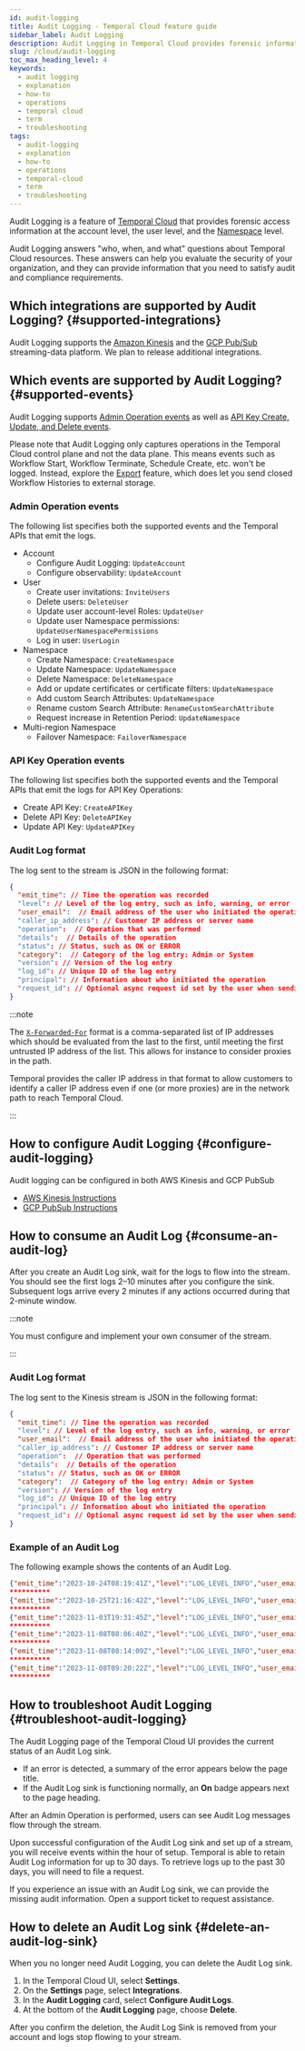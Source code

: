 ```yaml
---
id: audit-logging
title: Audit Logging - Temporal Cloud feature guide
sidebar_label: Audit Logging
description: Audit Logging in Temporal Cloud provides forensic information, integrating with a data streaming service for secure data handling and supporting key Admin and API Key operations. This streamlines audit and compliance processes.
slug: /cloud/audit-logging
toc_max_heading_level: 4
keywords:
  - audit logging
  - explanation
  - how-to
  - operations
  - temporal cloud
  - term
  - troubleshooting
tags:
  - audit-logging
  - explanation
  - how-to
  - operations
  - temporal-cloud
  - term
  - troubleshooting
---
```


Audit Logging is a feature of [Temporal Cloud](/cloud/overview) that provides forensic access information at the account level, the user level, and the [Namespace](/namespaces) level.

Audit Logging answers "who, when, and what" questions about Temporal Cloud resources.
These answers can help you evaluate the security of your organization, and they can provide information that you need to satisfy audit and compliance requirements.

## Which integrations are supported by Audit Logging? {#supported-integrations}

Audit Logging supports the [Amazon Kinesis](https://docs.aws.amazon.com/kinesis/) and the [GCP Pub/Sub](https://cloud.google.com/pubsub?hl=en) streaming-data platform.
We plan to release additional integrations.

## Which events are supported by Audit Logging? {#supported-events}

Audit Logging supports [Admin Operation events](#admin-operation-events) as well as [API Key Create, Update, and Delete events](#admin-operation-events).

Please note that Audit Logging only captures operations in the Temporal Cloud control plane and not the data plane.
This means events such as Workflow Start, Workflow Terminate, Schedule Create, etc. won't be logged.
Instead, explore the [Export](/cloud/export) feature, which does let you send closed Workflow Histories to external storage.

### Admin Operation events

The following list specifies both the supported events and the Temporal APIs that emit the logs.

- Account
  - Configure Audit Logging: `UpdateAccount`
  - Configure observability: `UpdateAccount`
- User
  - Create user invitations: `InviteUsers`
  - Delete users: `DeleteUser`
  - Update user account-level Roles: `UpdateUser`
  - Update user Namespace permissions: `UpdateUserNamespacePermissions`
  - Log in user: `UserLogin`
- Namespace
  - Create Namespace: `CreateNamespace`
  - Update Namespace: `UpdateNamespace`
  - Delete Namespace: `DeleteNamespace`
  - Add or update certificates or certificate filters: `UpdateNamespace`
  - Add custom Search Attributes: `UpdateNamespace`
  - Rename custom Search Attribute: `RenameCustomSearchAttribute`
  - Request increase in Retention Period: `UpdateNamespace`
- Multi-region Namespace
  - Failover Namespace: `FailoverNamespace`

### API Key Operation events

The following list specifies both the supported events and the Temporal APIs that emit the logs for API Key Operations:

- Create API Key: `CreateAPIKey`
- Delete API Key: `DeleteAPIKey`
- Update API Key: `UpdateAPIKey`

### Audit Log format

The log sent to the stream is JSON in the following format:

```json
{
  "emit_time": // Time the operation was recorded
  "level": // Level of the log entry, such as info, warning, or error
  "user_email":  // Email address of the user who initiated the operation
  "caller_ip_address": // Customer IP address or server name
  "operation":  // Operation that was performed
  "details":  // Details of the operation
  "status": // Status, such as OK or ERROR
  "category":  // Category of the log entry: Admin or System
  "version": // Version of the log entry
  "log_id": // Unique ID of the log entry
  "principal": // Information about who initiated the operation
  "request_id": // Optional async request id set by the user when sending a request
}
```

:::note

The [`X-Forwarded-For`](https://developer.mozilla.org/en-US/docs/Web/HTTP/Headers/X-Forwarded-For) format is a comma-separated list of IP addresses which should be evaluated from the last to the first, until meeting the first untrusted IP address of the list. This allows for instance to consider proxies in the path.

Temporal provides the caller IP address in that format to allow customers to identify a caller IP address even if one (or more proxies) are in the network path to reach Temporal Cloud.

:::

## How to configure Audit Logging {#configure-audit-logging}

Audit logging can be configured in both AWS Kinesis and GCP PubSub

* [AWS Kinesis Instructions](/cloud/audit-logging-aws)
* [GCP PubSub Instructions](/cloud/audit-logging-gcp)

## How to consume an Audit Log {#consume-an-audit-log}

After you create an Audit Log sink, wait for the logs to flow into the stream.
You should see the first logs 2–10 minutes after you configure the sink.
Subsequent logs arrive every 2 minutes if any actions occurred during that 2-minute window.

:::note

You must configure and implement your own consumer of the stream.

:::

### Audit Log format

The log sent to the Kinesis stream is JSON in the following format:

```json
{
  "emit_time": // Time the operation was recorded
  "level": // Level of the log entry, such as info, warning, or error
  "user_email":  // Email address of the user who initiated the operation
  "caller_ip_address": // Customer IP address or server name
  "operation":  // Operation that was performed
  "details":  // Details of the operation
  "status": // Status, such as OK or ERROR
  "category":  // Category of the log entry: Admin or System
  "version": // Version of the log entry
  "log_id": // Unique ID of the log entry
  "principal": // Information about who initiated the operation
  "request_id": // Optional async request id set by the user when sending a request
}
```

### Example of an Audit Log

The following example shows the contents of an Audit Log.

```json
{"emit_time":"2023-10-24T08:19:41Z","level":"LOG_LEVEL_INFO","user_email":"user1@example.com","operation":"UpdateAccount","details":{"client_ca_fingerprints":["5bb99d14fa602f7d39b7d048674a2251"],"search_attribute_update":{}},"status":"OK","category":"LOG_CATEGORY_ADMIN","log_id":"0mc69c0323b871293ce231dd1c7fb634","principal":{"id":"988cb80b-d6be-4bb5-9c87-d09f93f58ed3","type":"user","name":"user1@example.com"}}
**********
{"emit_time":"2023-10-25T21:16:42Z","level":"LOG_LEVEL_INFO","user_email":"user2@example.com","operation":"DeleteUser","details":{"target_users":["0b741c47-e093-47d1-9b74-f2359129f78f"],"search_attribute_update":{}},"status":"OK","category":"LOG_CATEGORY_ADMIN","log_id":"0mc69c0323b871293ce231dd1c7fb635","request_id":"445297d3-43a7-4793-8a04-1b1dd1999641","principal":{"id":"b160473e-e40d-4a81-90d1-f4218269e6e4","type":"user","name":"user2@example.com"}}
**********
{"emit_time":"2023-11-03T19:31:45Z","level":"LOG_LEVEL_INFO","user_email":"user3@example.com","operation":"InviteUsers","details":{"target_users":["user3@example.net"],"search_attribute_update":{}},"status":"OK","category":"LOG_CATEGORY_ADMIN","log_id":"0mc69c0323b871293ce231dd1c7fb636","principal":{"id":"35fdc757-9637-446b-b386-12ed475511ad","type":"user","name":"user3@example.com"}}
**********
{"emit_time":"2023-11-08T08:06:40Z","level":"LOG_LEVEL_INFO","user_email":"user1@example.com","operation":"UpdateUser","details":{"target_users":["user1@example.net"],"search_attribute_update":{}},"status":"OK","category":"LOG_CATEGORY_ADMIN","log_id":"0mc69c0323b871293ce231dd1c7fb637","request_id":"445297d3-43a7-4793-8a04-1b1dd1999640","principal":{"id":"988cb80b-d6be-4bb5-9c87-d09f93f58ed3","type":"user","name":"user1@example.com"}}
**********
{"emit_time":"2023-11-08T08:14:09Z","level":"LOG_LEVEL_INFO","user_email":"user1@example.com","operation":"UpdateNamespace","details":{"namespace":"audit-log-test.example-dev","client_ca_fingerprints":["f186d0bd971ff7d52dc6cc9d9b6f7644"],"search_attribute_update":{}},"status":"OK","category":"LOG_CATEGORY_ADMIN","log_id":"0mc69c0323b871293ce231dd1c7fb638","principal":{"id":"988cb80b-d6be-4bb5-9c87-d09f93f58ed3","type":"user","name":"user1@example.com"}}
**********
{"emit_time":"2023-11-08T09:20:22Z","level":"LOG_LEVEL_INFO","user_email":"user1@example.com","operation":"UpdateUserNamespacePermissions","details":{"namespace":"audit-log-test.example-dev","search_attribute_update":{}},"status":"OK","category":"LOG_CATEGORY_ADMIN","log_id":"0mc69c0323b871293ce231dd1c7fb639","principal":{"id":"988cb80b-d6be-4bb5-9c87-d09f93f58ed3","type":"user","name":"user1@example.com"}}
**********
```

## How to troubleshoot Audit Logging {#troubleshoot-audit-logging}

The Audit Logging page of the Temporal Cloud UI provides the current status of an Audit Log sink.

- If an error is detected, a summary of the error appears below the page title.
- If the Audit Log sink is functioning normally, an **On** badge appears next to the page heading.

After an Admin Operation is performed, users can see Audit Log messages flow through the stream.

Upon successful configuration of the Audit Log sink and set up of a stream, you will receive events within the hour of setup.
Temporal is able to retain Audit Log information for up to 30 days.
To retrieve logs up to the past 30 days, you will need to file a request.

If you experience an issue with an Audit Log sink, we can provide the missing audit information.
Open a support ticket to request assistance.

## How to delete an Audit Log sink {#delete-an-audit-log-sink}

When you no longer need Audit Logging, you can delete the Audit Log sink.

1. In the Temporal Cloud UI, select **Settings**.
1. On the **Settings** page, select **Integrations**.
1. In the **Audit Logging** card, select **Configure Audit Logs**.
1. At the bottom of the **Audit Logging** page, choose **Delete**.

After you confirm the deletion, the Audit Log Sink is removed from your account and logs stop flowing to your stream.
